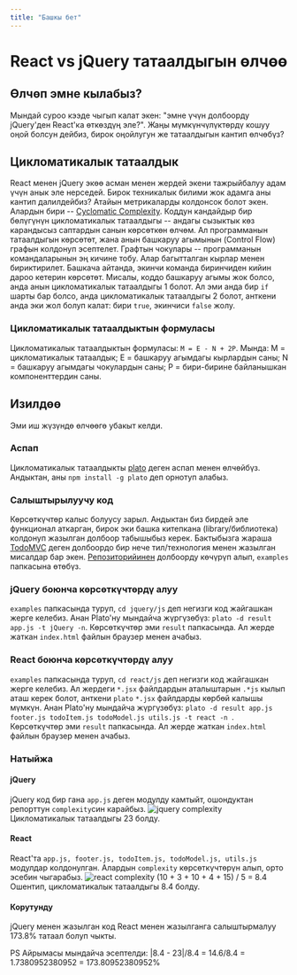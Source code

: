 ```yaml
---
title: "Башкы бет"
---
```


# React vs jQuery татаалдыгын өлчөө

## Өлчөп эмне кылабыз?

Мындай суроо кээде чыгып калат экен: "эмне үчүн долбоорду jQuery'ден React'ка өткөздүң эле?". Жаңы мүмкүнчүлүктөрдү кошуу оңой болсун дейбиз, бирок оңойлугун же татаалдыгын кантип өлчөбүз?

## Цикломатикалык татаалдык
React менен jQuery экөө асман менен жердей экени тажрыйбалуу адам үчүн анык эле нерседей. Бирок техникалык билими жок адамга аны кантип далилдейбиз?
Атайын метрикаларды колдонсок болот экен. Алардын бири -- [Cyclomatic Complexity](https://www.geeksforgeeks.org/cyclomatic-complexity/).
Коддун кандайдыр бир бөлүгүнүн цикломатикалык татаалдыгы -- андагы сызыктык көз карандысыз саптардын санын көрсөткөн өлчөм. Ал программанын татаалдыгын көрсөтөт, жана анын башкаруу агымынын (Control Flow) графын колдонуп эсептелет.
Графтын чокулары -- программанын командаларынын эң кичине тобу. Алар багытталган кырлар менен бириктирилет. Башкача айтанда, экинчи команда биринчиден кийин дароо кетерин көрсөтөт.
Мисалы, коддо башкаруу агымы жок болсо, анда анын цикломатикалык татаалдыгы 1 болот. Ал эми анда бир `if` шарты бар болсо, анда цикломатикалык татаалдыгы 2 болот, анткени анда эки жол болуп калат: бири `true`, экинчиси `false` жолу.

### Цикломатикалык татаалдыктын формуласы
Цикломатикалык татаалдыктын формуласы: `M = E - N + 2P`. Мында:
M = цикломатикалык татаалдык;
E = башкаруу агымдагы кырлардын саны;
N = башкаруу агымдагы чокулардын саны;
P = бири-бирине байланышкан компоненттердин саны.

## Изилдөө
Эми иш жүзүндө өлчөөгө убакыт келди.

### Аспап
Цикломатикалык татаалдыкты [plato](https://github.com/es-analysis/plato) деген аспап менен өлчөйбүз. Андыктан, аны `npm install -g plato` деп орнотуп алабыз.

### Салыштырылуучу код
Көрсөткүчтөр калыс болуусу зарыл. Андыктан биз бирдей эле функционал аткарган, бирок эки башка китепкана (library/библиотека) колдонуп жазылган долбоор табышыбыз керек.
Бактыбызга жараша [TodoMVC](https://todomvc.com/) деген долбоордо бир нече тил/технология менен жазылган мисалдар бар экен.
[Репозиторийинен](https://github.com/tastejs/todomvc) долбоорду көчүрүп алып, `examples` папкасына өтөбүз.

### jQuery боюнча көрсөткүчтөрдү алуу
`examples` папкасында туруп, `cd jquery/js` деп негизги код жайгашкан жерге келебиз.
Анан Plato'ну мындайча жүргүзөбүз: `plato -d result app.js -t jQuery -n`. Көрсөткүчтөр эми `result` папкасында. Ал жерде жаткан `index.html` файлын браузер менен ачабыз.

### React боюнча көрсөткүчтөрдү алуу
`examples` папкасында туруп, `cd react/js` деп негизги код жайгашкан жерге келебиз. Ал жердеги `*.jsx` файлдардын аталыштарын `.*js` кылып аташ керек болот, анткени `plato` `*.jsx` файлдарды көрбөй калышы мүмкүн.
Анан Plato'ну мындайча жүргүзөбүз: `plato -d result app.js footer.js todoItem.js todoModel.js utils.js -t react -n `. Көрсөткүчтөр эми `result` папкасында. Ал жерде жаткан `index.html` файлын браузер менен ачабыз.

### Натыйжа

#### jQuery
jQuery код бир гана `app.js` деген модулду камтыйт, ошондуктан репорттун `complexity`син карайбыз.
![jquery complexity](./jquery_complexity.png)
Цикломатикалык татаалдыгы 23 болду.

#### React
React'та `app.js, footer.js, todoItem.js, todoModel.js, utils.js` модулдар колдонулган. Алардын `complexity` көрсөткүчтөрүн алып, орто эсебин чыгарабыз.
![react complexity](./react_complexity.png)
(10 + 3 + 10 + 4 + 15) / 5 = 8.4
Ошентип, цикломатикалык татаалдыгы 8.4 болду.

#### Корутунду
jQuery менен жазылган код React менен жазылганга салыштырмалуу 173.8% татаал болуп чыкты.

PS
Айрымасы мындайча эсептелди:  |8.4 - 23|/8.4 = 14.6/8.4 = 1.7380952380952 = 173.80952380952%